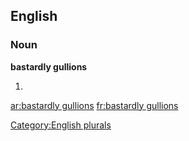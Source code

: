 
==English==

===Noun===
'''bastardly gullions'''

# {{plural of|[[bastardly gullion]]}}

[[Category:English plurals]]

[[ar:bastardly gullions]]
[[fr:bastardly gullions]]
